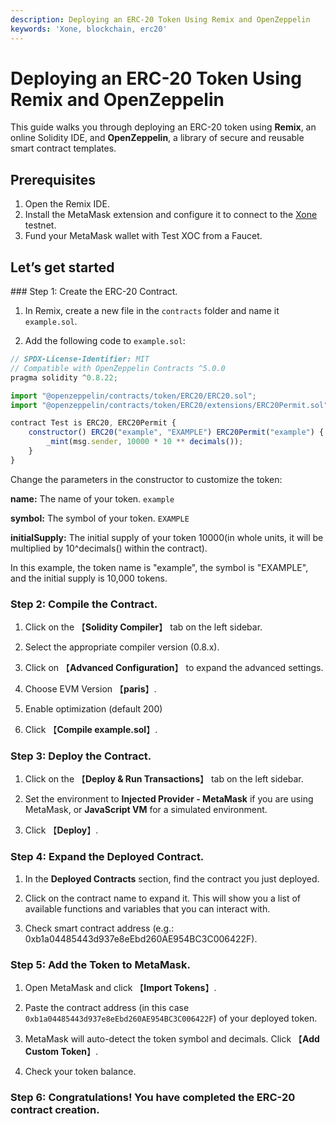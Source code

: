 ```yaml
---
description: Deploying an ERC-20 Token Using Remix and OpenZeppelin
keywords: 'Xone, blockchain, erc20'
---
```


# Deploying an ERC-20 Token Using Remix and OpenZeppelin

This guide walks you through deploying an ERC-20 token using **Remix**, an online Solidity IDE, and **OpenZeppelin**, a library of secure and reusable smart contract templates. 

## Prerequisites

1. Open the <Link className='text-primaryHue' isExternal showAnchorIcon href="https://remix.ethereum.org">Remix IDE</Link>.
2. Install the <Link className='text-primaryHue' isExternal showAnchorIcon href="https://metamask.io/">MetaMask</Link> extension and configure it to connect to the [Xone](https://xone.org/) testnet.
3. Fund your MetaMask wallet with Test XOC from a <Link className='text-primaryHue' isExternal showAnchorIcon href="https://faucet.xone.org">Faucet</Link>.

## Let’s get started

<Steps>
### Step 1: Create the ERC-20 Contract.

1. In Remix, create a new file in the `contracts` folder and name it `example.sol`.

2. Add the following code to `example.sol`:

``` js showLineNumbers copy filename="example.sol"
// SPDX-License-Identifier: MIT
// Compatible with OpenZeppelin Contracts ^5.0.0
pragma solidity ^0.8.22;

import "@openzeppelin/contracts/token/ERC20/ERC20.sol";
import "@openzeppelin/contracts/token/ERC20/extensions/ERC20Permit.sol";

contract Test is ERC20, ERC20Permit {
    constructor() ERC20("example", "EXAMPLE") ERC20Permit("example") {
        _mint(msg.sender, 10000 * 10 ** decimals());
    }
}

```
<ImageViewer src="/images/Create ERC-20.png" alt="Create ERC-20" />

<Callout type="info" emoji="ℹ️">
   Change the parameters in the constructor to customize the token:

   **name:** The name of your token. `example`

   **symbol:** The symbol of your token. `EXAMPLE`

   **initialSupply:** The initial supply of your token 10000(in whole units, it will be multiplied by 10^decimals() within the contract).

   In this example, the token name is "example", the symbol is "EXAMPLE", and the initial supply is 10,000 tokens.
</Callout>

### Step 2: Compile the Contract.

1. Click on the 【**Solidity Compiler**】 tab on the left sidebar.

2. Select the appropriate compiler version (0.8.x).

3. Click on 【**Advanced Configuration**】 to expand the advanced settings.

4. Choose EVM Version 【**paris**】.

5. Enable optimization (default 200)

6. Click 【**Compile example.sol**】.

<ImageViewer src="/images/Create ERC-20_1.png" alt="Create ERC-20_1" />

### Step 3: Deploy the Contract.

1. Click on the 【**Deploy & Run Transactions**】 tab on the left sidebar.

2. Set the environment to **Injected Provider - MetaMask** if you are using MetaMask, or **JavaScript VM** for a simulated environment.

3. Click 【**Deploy**】.

<ImageViewer src="/images/Create ERC-20_2.png" alt="Create ERC-20_2" />

### Step 4: Expand the Deployed Contract.

1. In the **Deployed Contracts** section, find the contract you just deployed.

2. Click on the contract name to expand it. This will show you a list of available functions and variables that you can interact with.

3. Check smart contract address (e.g.: <Link className='text-primaryHue' isExternal showAnchorIcon href="https://testnet.xonescan.com/token/0xb1a04485443d937e8eEbd260AE954BC3C006422F">0xb1a04485443d937e8eEbd260AE954BC3C006422F</Link>).

<ImageViewer src="/images/Create ERC-20_3.png" alt="Create ERC-20_3" />

### Step 5: Add the Token to MetaMask.

1. Open MetaMask and click 【**Import Tokens**】.

2. Paste the contract address (in this case `0xb1a04485443d937e8eEbd260AE954BC3C006422F`) of your deployed token.

3. MetaMask will auto-detect the token symbol and decimals. Click 【**Add Custom Token**】.

4. Check your token balance.

<ImageViewer src="/images/Create ERC-20_4.png" alt="Create ERC-20_4" />

### Step 6: Congratulations! You have completed the ERC-20 contract creation.

</Steps>
